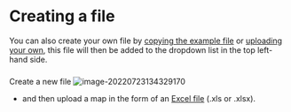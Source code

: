 # Creating a file

You can also create your own file by [copying the example file](#xown-copy) or [uploading your own](#ximport), this file will then be added to the dropdown list in the top left-hand side.

### 

Create a new file ![image-20220723134329170](_assets/image-20220723134329170.png)

- and then upload a map in the form of an [Excel file](#xuploading-and-updating) (.xls or .xlsx).

